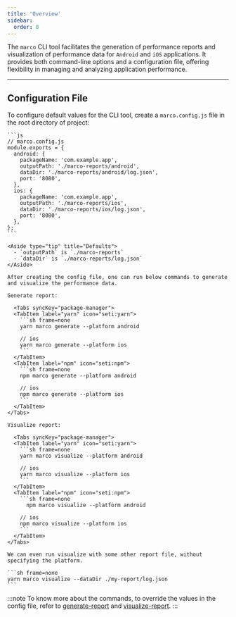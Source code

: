 ```yaml
---
title: 'Overview'
sidebar:
  order: 0
---
```



The `marco` CLI tool facilitates the generation of performance reports and visualization of performance data for `Android` and `iOS` applications. It provides both command-line options and a configuration file, offering flexibility in managing and analyzing application performance.

---

## **Configuration File**

To configure default values for the CLI tool, create a `marco.config.js` file in the root directory of project:

    ```js
    // marco.config.js
    module.exports = {
      android: {
        packageName: 'com.example.app',
        outputPath: './marco-reports/android',
        dataDir: './marco-reports/android/log.json',
        port: '8080',
      },
      ios: {
        packageName: 'com.example.app',
        outputPath: './marco-reports/ios',
        dataDir: './marco-reports/ios/log.json',
        port: '8080',
      },
    };
    ```

    <Aside type="tip" title="Defaults">
      - `outputPath` is `./marco-reports`
      - `dataDir` is `./marco-reports/log.json`
    </Aside>

    After creating the config file, one can run below commands to generate and visualize the performance data.

    Generate report:

      <Tabs syncKey="package-manager">
      <TabItem label="yarn" icon="seti:yarn">
        ```sh frame=none
        yarn marco generate --platform android

        // ios
        yarn marco generate --platform ios  
        ```
      </TabItem>
      <TabItem label="npm" icon="seti:npm">
        ```sh frame=none
        npm marco generate --platform android

        // ios
        npm marco generate --platform ios  
        ```
      </TabItem>
    </Tabs>

    Visualize report:

      <Tabs syncKey="package-manager">
      <TabItem label="yarn" icon="seti:yarn">
        ```sh frame=none
        yarn marco visualize --platform android

        // ios
        yarn marco visualize --platform ios  
        ```
      </TabItem>
      <TabItem label="npm" icon="seti:npm">
        ```sh frame=none
          npm marco visualize --platform android

        // ios
        npm marco visualize --platform ios  
        ```
      </TabItem>
    </Tabs>

    We can even run visualize with some other report file, without specifying the platform.

    ```sh frame=none
    yarn marco visualize --dataDir ./my-report/log.json
    ```
:::note
   To know more about the commands, to override the values in the config file, refer to [generate-report](../../cli/generate-report) and [visualize-report](../../cli/visualize-report).
:::
